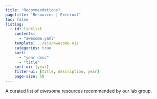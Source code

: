 ```yaml
---
title: "Recommendations"
pagetitle: "Resources | External"
toc: false
listing:
  - id: linklist
    contents:
      - "awesome.yaml"
    template: ../ejs/awesome.ejs
    categories: true
    sort:
      - "year desc"
      - "title"
    sort-ui: [year]
    filter-ui: [title, description, year]
    page-size: 50
---
```


A curated list of *awesome* resources recommended by our lab group.

:::{#linklist}
:::

